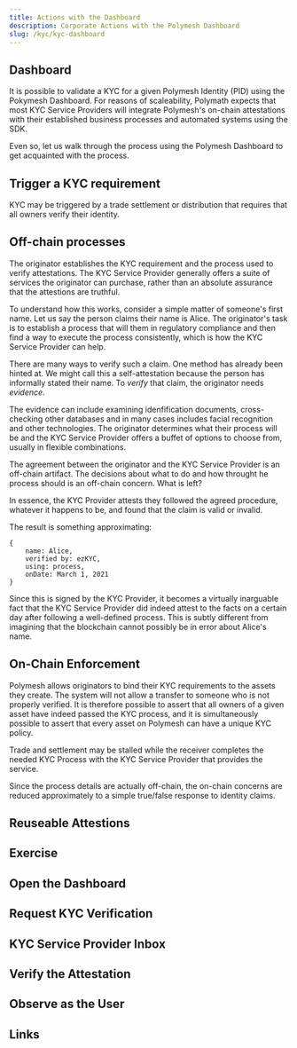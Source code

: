```yaml
---
title: Actions with the Dashboard
description: Corporate Actions with the Polymesh Dashboard
slug: /kyc/kyc-dashboard
---
```


## Dashboard

It is possible to validate a KYC for a given Polymesh Identity (PID) using the Pokymesh Dashboard. For reasons of scaleability, Polymath expects that most KYC Service Providers will integrate Polymesh's on-chain attestations with their established business processes and automated systems using the SDK. 

Even so, let us walk through the process using the Polymesh Dashboard to get acquainted with the process. 

## Trigger a KYC requirement

KYC may be triggered by a trade settlement or distribution that requires that all owners verify their identity. 

## Off-chain processes

The originator establishes the KYC requirement and the process used to verify attestations. The KYC Service Provider generally offers a suite of services the originator can purchase, rather than an absolute assurance that the attestions are truthful. 

To understand how this works, consider a simple matter of someone's first name. Let us say the person claims their name is Alice. The originator's task is to establish a process that will them in regulatory compliance and then find a way to execute the process consistently, which is how the KYC Service Provider can help. 

There are many ways to verify such a claim. One method has already been hinted at. We might call this a self-attestation because the person has informally stated their name. To _verify_ that claim, the originator needs _evidence_. 

The evidence can include examining idenfification documents, cross-checking other databases and in many cases includes facial recognition and other technologies. The originator determines what their process will be and the KYC Service Provider offers a buffet of options to choose from, usually in flexible combinations. 

The agreement between the originator and the KYC Service Provider is an off-chain artifact. The decisions about what to do and how throught he process should is an off-chain concern. What is left? 

In essence, the KYC Provider attests they followed the agreed procedure, whatever it happens to be, and found that the claim is valid or invalid. 

The result is something approximating: 

```
{ 
	name: Alice, 
	verified by: ezKYC, 
	using: process, 
	onDate: March 1, 2021 
} 
```
Since this is signed by the KYC Provider, it becomes a virtually inarguable fact that the KYC Service Provider did indeed attest to the facts on a certain day after following a well-defined process. This is subtly different from imagining that the blockchain cannot possibly be in error about Alice's name. 

## On-Chain Enforcement

Polymesh allows originators to bind their KYC requirements to the assets they create. The system will not allow a transfer to someone who is not properly verified. It is therefore possible to assert that all owners of a given asset have indeed passed the KYC process, and it is simultaneously possible to assert that every asset on Polymesh can have a unique KYC policy. 

Trade and settlement may be stalled while the receiver completes the needed KYC Process with the KYC Service Provider that provides the service. 

Since the process details are actually off-chain, the on-chain concerns are reduced approximately to a simple true/false response to identity claims. 

## Reuseable Attestions

## Exercise

## Open the Dashboard

## Request KYC Verification

## KYC Service Provider Inbox

## Verify the Attestation

## Observe as the User

## Links
